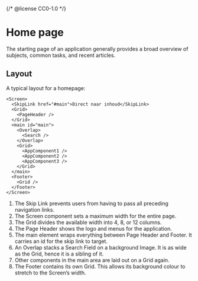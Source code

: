 {/* @license CC0-1.0 */}


<Meta of={HomeStories} />

# Home page

The starting page of an application generally provides a broad overview of subjects, common tasks, and recent articles.

## Layout

A typical layout for a homepage:

```tsx
<Screen>
  <SkipLink href="#main">Direct naar inhoud</SkipLink>
  <Grid>
    <PageHeader />
  </Grid>
  <main id="main">
    <Overlap>
      <Search />
    </Overlap>
    <Grid>
      <AppComponent1 />
      <AppComponent2 />
      <AppComponent3 />
    </Grid>
  </main>
  <Footer>
    <Grid />
  </Footer>
</Screen>
```

1. The Skip Link prevents users from having to pass all preceding navigation links.
2. The Screen component sets a maximum width for the entire page.
3. The Grid divides the available width into 4, 8, or 12 columns.
4. The Page Header shows the logo and menus for the application.
5. The main element wraps everything between Page Header and Footer.
   It carries an id for the skip link to target.
6. An Overlap stacks a Search Field on a background Image.
   It is as wide as the Grid, hence it is a sibling of it.
7. Other components in the main area are laid out on a Grid again.
8. The Footer contains its own Grid.
   This allows its background colour to stretch to the Screen’s width.
